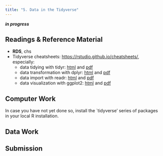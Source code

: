 ```yaml
---
title: "5. Data in the Tidyverse"
---
```


***in progress***

## Readings & Reference Material

- **RDS**, chs 
- Tidyverse cheatsheets: <https://rstudio.github.io/cheatsheets/>, especially:
    - data tidying with tidyr: [html](https://rstudio.github.io/cheatsheets/html/tidyr.html) and [pdf](https://rstudio.github.io/cheatsheets/tidyr.pdf)
    - data transformation with dplyr: [html](https://rstudio.github.io/cheatsheets/html/data-transformation.html) and [pdf](https://rstudio.github.io/cheatsheets/data-transformation.pdf)
    - data import with readr: [html](https://rstudio.github.io/cheatsheets/html/data-import.html) and [pdf](https://rstudio.github.io/cheatsheets/data-import.pdf)
    - data visualization with ggplot2: [html](https://rstudio.github.io/cheatsheets/html/data-visualization.html) and [pdf](https://rstudio.github.io/cheatsheets/data-visualization.pdf)

## Computer Work

In case you have not yet done so, install the `tidyverse' series of packages in your local R installation.

## Data Work



## Submission 
